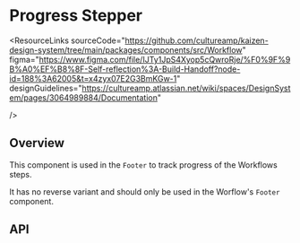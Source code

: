 
<Meta of={ProgressStepperStories} />

# Progress Stepper

<ResourceLinks
  sourceCode="https://github.com/cultureamp/kaizen-design-system/tree/main/packages/components/src/Workflow"
  figma="https://www.figma.com/file/IJTy1JpS4Xyop5cQwroRje/%F0%9F%9B%A0%EF%B8%8F-Self-reflection%3A-Build-Handoff?node-id=188%3A62005&t=x4zyx07E2G3BmKGw-1"
  designGuidelines="https://cultureamp.atlassian.net/wiki/spaces/DesignSystem/pages/3064989884/Documentation"
  
/>

<KaioLegacyDocsNotification version="1.16.0" />

<KAIOInstallation exportNames="ProgressStepper" isFuture />

## Overview

This component is used in the `Footer` to track progress of the Workflows steps.

It has no reverse variant and should only be used in the Worflow's `Footer` component.

<Canvas of={ProgressStepperStories.Playground} />
<Controls of={ProgressStepperStories.Playground} />

## API

<DocsStory of={ProgressStepperStories.ProgressStates} />

<DocsStory of={ProgressStepperStories.AllStepsComplete} />

<DocsStory of={ProgressStepperStories.FewerSteps} />

<DocsStory of={ProgressStepperStories.EightSteps} />
